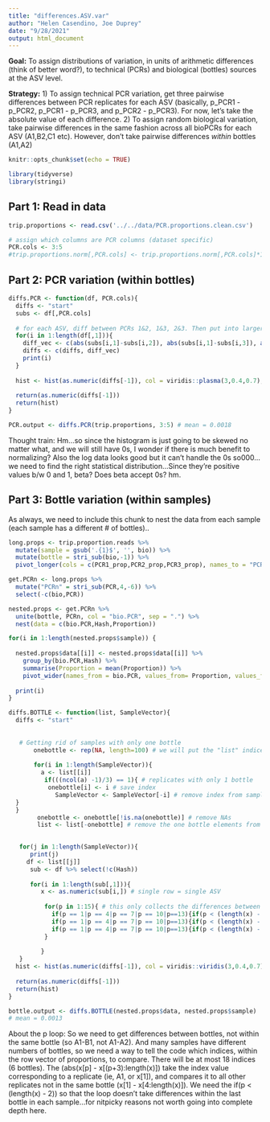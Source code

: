 ```yaml
---
title: "differences.ASV.var"
author: "Helen Casendino, Joe Duprey"
date: "9/28/2021"
output: html_document
---
```


**Goal:** To assign distributions of variation, in units of arithmetic differences (think of better word?), to technical (PCRs) and biological (bottles) sources at the ASV level.

**Strategy:** 
1) To assign technical PCR variation, get three pairwise differences between PCR replicates for each ASV (basically, p_PCR1 - p_PCR2, p_PCR1 - p_PCR3, and p_PCR2 - p_PCR3). For now, let's take the absolute value of each difference.
2) To assign random biological variation, take pairwise differences in the same fashion across all bioPCRs for each ASV (A1,B2,C1 etc). However, don't take pairwise differences *within* bottles (A1,A2)

```r
knitr::opts_chunk$set(echo = TRUE)
```
```r
library(tidyverse)
library(stringi)
```

## Part 1: Read in data 

```r
trip.proportions <- read.csv('../../data/PCR.proportions.clean.csv')

# assign which columns are PCR columns (dataset specific)
PCR.cols <- 3:5
#trip.proportions.norm[,PCR.cols] <- trip.proportions.norm[,PCR.cols]*1000
```

## Part 2: PCR variation (within bottles)

```r
diffs.PCR <- function(df, PCR.cols){
  diffs <- "start"
  subs <- df[,PCR.cols]
  
  # for each ASV, diff between PCRs 1&2, 1&3, 2&3. Then put into larger vector
  for(i in 1:length(df[,1])){
    diff_vec <- c(abs(subs[i,1]-subs[i,2]), abs(subs[i,1]-subs[i,3]), abs(subs[i,2]-subs[i,3])) 
    diffs <- c(diffs, diff_vec)
    print(i)
  }
  
  hist <- hist(as.numeric(diffs[-1]), col = viridis::plasma(3,0.4,0.7), main = "PCR Variation", xlab = "Pairwise Differences")
  
  return(as.numeric(diffs[-1]))
  return(hist)
}

PCR.output <- diffs.PCR(trip.proportions, 3:5) # mean = 0.0018
```

Thought train: 
Hm...so since the histogram is just going to be skewed no matter what, and we will still have 0s, I wonder if there is much benefit to normalizing? Also the log data looks good but it can't handle the 0s so000...we need to find the right statistical distribution...Since they're positive values b/w 0 and 1, beta? Does beta accept 0s? hm. 

## Part 3: Bottle variation (within samples)

As always, we need to include this chunk to nest the data from each sample (each sample has a different # of bottles)..

```r
long.props <- trip.proportion.reads %>% 
  mutate(sample = gsub('.{1}$', '', bio)) %>% 
  mutate(bottle = stri_sub(bio,-1)) %>% 
  pivot_longer(cols = c(PCR1_prop,PCR2_prop,PCR3_prop), names_to = "PCR", values_to = "Proportion")

get.PCRn <- long.props %>% 
  mutate("PCRn" = stri_sub(PCR,4,-6)) %>% 
  select(-c(bio,PCR))

nested.props <- get.PCRn %>% 
  unite(bottle, PCRn, col = "bio.PCR", sep = ".") %>% 
  nest(data = c(bio.PCR,Hash,Proportion))

for(i in 1:length(nested.props$sample)) {
  
  nested.props$data[[i]] <- nested.props$data[[i]] %>% 
    group_by(bio.PCR,Hash) %>% 
    summarise(Proportion = mean(Proportion)) %>%  
    pivot_wider(names_from = bio.PCR, values_from= Proportion, values_fill = 0) 
  
  print(i)
}
```

```r
diffs.BOTTLE <- function(list, SampleVector){
  diffs <- "start"
  
  
   # Getting rid of samples with only one bottle
       onebottle <- rep(NA, length=100) # we will put the "list" indices of replicates with only one bottle here
  
       for(i in 1:length(SampleVector)){
         a <- list[[i]]
          if(((ncol(a) -1)/3) == 1){ # replicates with only 1 bottle 
           onebottle[i] <- i # save index
             SampleVector <- SampleVector[-i] # remove index from sample vector
  } 
  }
        onebottle <- onebottle[!is.na(onebottle)] # remove NAs
        list <- list[-onebottle] # remove the one bottle elements from list

  
   for(j in 1:length(SampleVector)){
      print(j)
     df <- list[[j]]
      sub <- df %>% select(!c(Hash))
      
      for(i in 1:length(sub[,1])){
         x <- as.numeric(sub[i,]) # single row = single ASV
         
          for(p in 1:15){ # this only collects the differences between bottles, not within bottles (explanation below)
            if(p == 1|p == 4|p == 7|p == 10|p==13){if(p < (length(x) - 2)){  diffs <- c(diffs, (abs(x[p] - x[(p+3):length(x)])) ) }}
            if(p == 1|p == 4|p == 7|p == 10|p==13){if(p < (length(x) - 2)){  diffs <- c(diffs, (abs(x[p] - x[(p+3):length(x)])) ) }}
            if(p == 1|p == 4|p == 7|p == 10|p==13){if(p < (length(x) - 2)){  diffs <- c(diffs, (abs(x[p] - x[(p+3):length(x)])) ) }}
          }
         
         }
   }
  hist <- hist(as.numeric(diffs[-1]), col = viridis::viridis(3,0.4,0.7), main = "Bottle Variation", xlab = "Pairwise Differences")
  
  return(as.numeric(diffs[-1]))
  return(hist)
}

bottle.output <- diffs.BOTTLE(nested.props$data, nested.props$sample) 
# mean = 0.0013
``` 

About the p loop: So we need to get differences between bottles, not within the same bottle (so A1-B1, not A1-A2). And many samples have different numbers of bottles, so we need a way to tell the code which indices, within the row vector of proportions, to compare. There will be at most 18 indices (6 bottles). The (abs(x[p] - x[(p+3):length(x)]) take the index value corresponding to a replicate (ie, A1, or x[1]), and compares it to all other replicates not in the same bottle (x[1] - x[4:length(x)]). We need the if(p < (length(x) - 2)) so that the loop doesn't take differences within the last bottle in each sample...for nitpicky reasons not worth going into complete depth here. 



